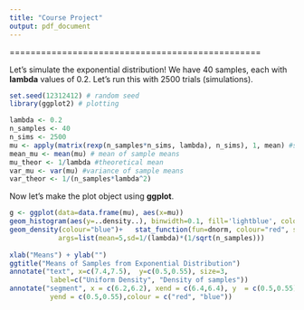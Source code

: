 ```yaml
---
title: "Course Project"
output: pdf_document
---
```

================================================

Let's simulate the exponential distribution! We have 40 samples, each with **lambda** values of 0.2. Let's run this with 2500 trials (simulations).

```r
set.seed(12312412) # random seed
library(ggplot2) # plotting 

lambda <- 0.2
n_samples <- 40 
n_sims <- 2500
mu <- apply(matrix(rexp(n_samples*n_sims, lambda), n_sims), 1, mean) #sample means
mean_mu <- mean(mu) # mean of sample means
mu_theor <- 1/lambda #theoretical mean
var_mu <- var(mu) #variance of sample means
var_theor <- 1/(n_samples*lambda^2)
```
Now let's make the plot object using **ggplot**. 

```r
g <- ggplot(data=data.frame(mu), aes(x=mu)) 
geom_histogram(aes(y=..density..), binwidth=0.1, fill='lightblue', colour='black') 
geom_density(colour="blue")+   stat_function(fun=dnorm, colour="red", size=1,
            args=list(mean=5,sd=1/(lambda)*(1/sqrt(n_samples)))
             
xlab("Means") + ylab("") 
ggtitle("Means of Samples from Exponential Distribution")  
annotate("text", x=c(7.4,7.5),  y=c(0.5,0.55), size=3,
          label=c("Uniform Density", "Density of samples")) 
annotate("segment", x = c(6.2,6.2), xend = c(6.4,6.4), y  = c(0.5,0.55), 
          yend = c(0.5,0.55),colour = c("red", "blue"))


```

